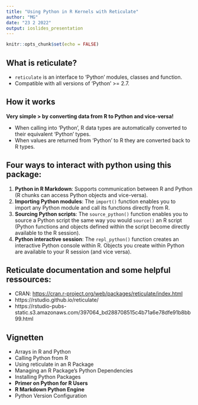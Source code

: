 ---
title: "Using Python in R Kernels with Reticulate"
author: "MG"
date: "23 2 2022"
output: ioslides_presentation
---

```{r setup, include=FALSE}
knitr::opts_chunk$set(echo = FALSE)
```

## What is reticulate?

-   `reticulate` is an interface to 'Python' modules, classes and function.
-   Compatible with all versions of 'Python' >= 2.7.

## How it works

**Very simple \> by converting data from R to Python and vice-versa!**

-   When calling into 'Python', R data types are automatically converted to their equivalent 'Python' types.
-   When values are returned from 'Python' to R they are converted back to R types.


## Four ways to interact with python using this package:

1.  **Python in R Markdown**: Supports communication between R and Python (R chunks can access Python objects and vice-versa).
2.  **Importing Python modules**: The `import()` function enables you to import any Python module and call its functions directly from R.
3.  **Sourcing Python scripts**: The `source_python()` function enables you to source a Python script the same way you would `source()` an R script (Python functions and objects defined within the script become directly available to the R session).
4.  **Python interactive session**: The `repl_python()` function creates an interactive Python console within R. Objects you create within Python are available to your R session (and vice versa).




## Reticulate documentation and some helpful ressources:

-   CRAN: <https://cran.r-project.org/web/packages/reticulate/index.html>
-   https://rstudio.github.io/reticulate/
-   https://rstudio-pubs-static.s3.amazonaws.com/397064_bd288708515c4b71a6e78dfe91b8bb99.html



## Vignetten

-   Arrays in R and Python
-   Calling Python from R
-   Using reticulate in an R Package
-   Managing an R Package's Python Dependencies
-   Installing Python Packages
-   **Primer on Python for R Users**
-   **R Markdown Python Engine**
-   Python Version Configuration
